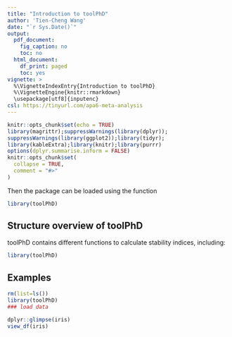 ```yaml
---
title: "Introduction to toolPhD"
author: 'Tien-Cheng Wang'
date: "`r Sys.Date()`"
output:
  pdf_document:
    fig_caption: no
    toc: no
  html_document:
    df_print: paged
    toc: yes
vignette: >
  %\VignetteIndexEntry{Introduction to toolPhD}
  %\VignetteEngine{knitr::rmarkdown}
  \usepackage[utf8]{inputenc}
csl: https://tinyurl.com/apa6-meta-analysis
---
```


```r
knitr::opts_chunk$set(echo = TRUE)
library(magrittr);suppressWarnings(library(dplyr));
suppressWarnings(library(ggplot2));library(tidyr);
library(kableExtra);library(knitr);library(purrr)
options(dplyr.summarise.inform = FALSE)
knitr::opts_chunk$set(
  collapse = TRUE,
  comment = "#>"
)
```




Then the package can be loaded using the function
```r
library(toolPhD)
```



## Structure overview of toolPhD

toolPhD contains different functions to calculate stability indices, including:
```r
library(toolPhD)

```



<!-- ## Build-in data set -->

<!-- The default data set `Data` is the subset of $APSIM$ simulated wheat data set, which includes 5 genotypes in 4 locations for 4 years, with 2 nitrogen application rates, 2 sowing dates, and 2 $CO_2$ levels of treatments [@casadebaig2016]. Full dataset used in the publication see here [click](https://zenodo.org/record/4729636). -->

<!-- `Data` in this package is a data frame with 640 observations and 8 variables. -->

<!-- : Data Structure -->

<!-- | Parameters | Number | Description | -->
<!-- | :--- | ---: | :--- | -->
<!-- | Trait |   | Wheat yield ($kg~ha^{-1}$).|  -->
<!-- | Genotype | 5 | varieties.| -->
<!-- | Environment | 128 | unique combination of environments for each genotype.| -->
<!-- | Year | 4 | years.| -->
<!-- | Sites | 4 | locations.| -->
<!-- | Nitrogen | 2 | nitrogen application levels.| -->
<!-- | $CO_2$ | 2 | $CO_2$ concentration levels.| -->
<!-- | Sowing | 2 | sowing dates.| -->

\clearpage

## Examples
```r
rm(list=ls())
library(toolPhD)
### load data

dplyr::glimpse(iris)
view_df(iris)
```
\clearpage



